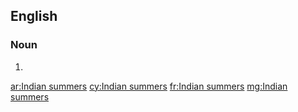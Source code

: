 ==English==

===Noun===
{{head|en|plural|head=[[Indian]] [[summer]]s}}

# {{plural of|Indian summer|lang=en}}

[[ar:Indian summers]]
[[cy:Indian summers]]
[[fr:Indian summers]]
[[mg:Indian summers]]